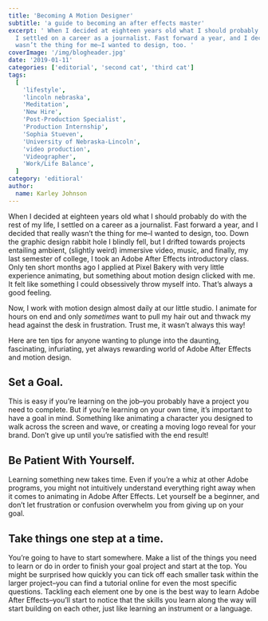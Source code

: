 ```yaml
---
title: 'Becoming A Motion Designer'
subtitle: 'a guide to becoming an after effects master'
excerpt: ' When I decided at eighteen years old what I should probably do with the rest of my life,
  I settled on a career as a journalist. Fast forward a year, and I decided that really
  wasn’t the thing for me–I wanted to design, too. '
coverImage: '/img/blogheader.jpg'
date: '2019-01-11'
categories: ['editorial', 'second cat', 'third cat']
tags:
  [
    'lifestyle',
    'lincoln nebraska',
    'Meditation',
    'New Hire',
    'Post-Production Specialist',
    'Production Internship',
    'Sophia Stueven',
    'University of Nebraska-Lincoln',
    'video production',
    'Videographer',
    'Work/Life Balance',
  ]
category: 'editioral'
author:
  name: Karley Johnson
---
```


When I decided at eighteen years old what I should probably do with the rest of my life, I settled on
a career as a journalist. Fast forward a year, and I decided that really wasn’t the thing for me–I wanted
to design, too. Down the graphic design rabbit hole I blindly fell, but I drifted towards projects entailing
ambient, (slightly weird) immersive video, music, and finally, my last semester of college, I took an
Adobe After Effects introductory class. Only ten short months ago I applied at Pixel Bakery with very
little experience animating, but something about motion design clicked with me. It felt like something
I could obsessively throw myself into. That’s always a good feeling.

Now, I work with motion design almost daily at our little studio. I animate for hours on
end and only _sometimes_ want to pull my hair out and thwack my head against the desk in
frustration. Trust me, it wasn’t always this way!

Here are ten tips for anyone wanting to plunge into the daunting, fascinating,
infuriating, yet always rewarding world of Adobe After Effects and motion design.

## Set a Goal.

This is easy if you’re learning on the job–you probably have a project you need to
complete. But if you’re learning on your own time, it’s important to have a goal in
mind. Something like animating a character you designed to walk across the screen and
wave, or creating a moving logo reveal for your brand. Don’t give up until you’re
satisfied with the end result!

## Be Patient With Yourself.

Learning something new takes time. Even if you’re a whiz at other Adobe programs, you
might not intuitively understand everything right away when it comes to animating in
Adobe After Effects. Let yourself be a beginner, and don’t let frustration or confusion
overwhelm you from giving up on your goal.

## Take things one step at a time.

You’re going to have to start somewhere. Make a list of the things you need to learn or
do in order to finish your goal project and start at the top. You might be surprised how
quickly you can tick off each smaller task within the larger project–you can find a
tutorial online for even the most specific questions. Tackling each element one by one
is the best way to learn Adobe After Effects–you’ll start to notice that the skills you
learn along the way will start building on each other, just like learning an instrument
or a language.
